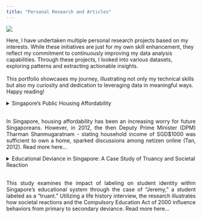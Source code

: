 ```yaml
---
title: "Personal Research and Articles"
---
```


![](docs/src/images/research.jpeg)

Here, I have undertaken multiple personal research projects based on my interests. While these initiatives are just for my own skill enhancement, they reflect my commitment to continuously improving my data analysis capabilities. Through these projects, I looked into various datasets, exploring patterns and extracting actionable insights. <br> <br> This portfolio showcases my journey, illustrating not only my technical skills but also my curiosity and dedication to leveraging data in meaningful ways. Happy reading!

<details>

<summary> Singapore's Public Housing Affordability <br> <br>  <p style="text-align: justify;"> In Singapore, housing affordability has been an increasing worry for future Singaporeans. However, in 2012, the then Deputy Prime Minister (DPM) Tharman Shanmugaratnam - stating household income of SGD\$1000 was sufficient to own a home, sparked discussions among netizen online (Tan, 2012). Read more here... </p> </summary>

## Is Public Housing Affordable for Singaporeans?

<p style="text-align: right;">

Monday, 6 Nov 2023

</p>

![](src/images/HDB-flat-after-divorce.jpg){fig-align="left" width="1000"}

### Investigating Singapore's Resale Flat Prices from 1990 to 2022

<p style="text-align: justify;">

While Mr Tharman argued the housing grants could provide support for low-income household, many Singaporeans expressed concern about the long-term viability of such claims, especially in the face of the constant rising cost of living and property prices.

</p>

![](src/images/tharman.webp){width="800"}

<p style="text-align: justify;">

Now, this brings an important question to whether public housing in Singapore truly affordable for the average Singaporean in the future. This analysis will also explore the evolving housing market that may impact the affordability of homes for future generations of Singaporeans.

</p>

<p style="text-align: justify;">

The above concerns will uncover the complexities of the housing market, analyse potential long-term trend, also seek to understand that while variables such as estate, size or remaining lease play significant roles, this analysis aims to identity the most influential factors.

</p>

![](docs/images/dreamhome.png){fig-align="center" width="698"}

<p style="text-align: justify;">

According to Kumar (2022), the affordability of homes in Singapore is a multifaceted issue. The table above provides an outline of the housing prices in Singapore. Using this as a guide, it determines the average salary needed per spouse needed to comfortably afford monthly repayments.

</p>

<p style="text-align: justify;">

For instance, to afford a 3-room flat, which has a median price of \$360,000, both partners would have to at least earn SGD\$5,230. While it may seem manageable, this does not account for other living expenses, or other income fluctuation - couple may own a car, or have multiple kids.

</p>

<p style="text-align: justify;">

Imagine you and your sponse are looking to start a family. Now that we've a glimpse into the affordability of homes in Singapore, do you think you can comfortably own your own home when the time comes? Let's dive into real data and discuss this critical issue further.

</p>

![](src/images/flats.jpeg)

### Trend of HDB Resale Prices in Singapore

<p style="text-align: justify;">

To understand the trend of housing prices in Singapore, the analysis will use the available data sets from [this site](www.data.gov.sg). The publicly available data contains historical sales figures on yearly bases, and can be used to access market dynamics and predict future trend.

</p>

<p style="text-align: justify;">

Before moving on to the deeper analysis, let us understand how the overall prices have increased from 1990 to 2022. While the general increase in prices overtime aligns with economic growth, the rate of the surge from 1990 to 2022 is alarming.

</p>

<p style="text-align: justify;">

One may argue that the increment is a sign of prospering economy, on the other side, it also rings alarm bells in terms of overall affordability. Now let's examine the graph below:

</p>

```r

library(tidyverse)
library(tidyr)
library(ggplot2)
library(scales)
```

```r
data1999 <- read.csv("docs/src/data/ResaleFlatPrices1999.csv")
data2022 <- read.csv("docs/src/data/ResaleFlatPrices2022.csv")

average_prices_1999 <- data1999 %>%
  group_by(flat_type) %>%
  summarise("1990" = mean(resale_price))

average_prices_2022 <- data2022 %>%
  group_by(flat_type) %>%
  summarise("2022" = mean(resale_price))

combined_data <- merge(average_prices_1999, average_prices_2022, by = "flat_type")

long_data <- pivot_longer(combined_data, cols = -flat_type, names_to = "Year", values_to = "AveragePrice")


ggplot(long_data, aes(x = flat_type, y = AveragePrice, group = Year, color = Year)) +
  geom_line(linewidth = 1.5) +
  geom_point(size = 3) +
  geom_text(aes(label = sprintf("$%.2f", AveragePrice)), hjust = 1, vjust = -1, check_overlap = TRUE, size = 3) +
  scale_y_continuous(labels = label_comma()) + 
  labs(title = "Average Resale Price in 1990 and 2022 (Flat Type, SGD)",
       x = "Flat Type",
       y = "Average Resale Price",
       color = "Year") +
  theme_minimal()

```

<p style="text-align: justify;">

The graph above illustrates a significant steepening in the slopes of average resale prices in Singapore from 1990 to 2022 - indicating the exorbitant increase of prices across all flat types. The steeper slope in 2022 shows a more prominent price escalation as compared to 1990's. This is can be an indication increasing pressure on affordability and financial stretch for home ownership.

</p>

<p style="text-align: justify;">

Notice that on the graph, there is a worrying widening price gap between each successive flat type, with the difference in average prices from one flat type to the next becoming more distinct. For example, the price jump from a 3-room to a 4-room for both 1990 and 2022, may point towards a growing demand for a larger home. Larger home, bigger family right?

</p>

<p style="text-align: justify;">

With that, we can understand that the widening gap of prices could create a cost burden for upgraders seeking more specious accommodations for a bigger family. The growing gap in prices shows that planning for home ownership is extremely crucial to prevent any buyers' remorse.

</p>

### Comparing Average Resale Prices of Flat Types by Years

<p style="text-align: justify;">

Now let's look at the price increment individually for both years, compared with the same flat type. The graph presented shows a great difference for a 4-room flat between 1990 and 2022.

</p>

<p style="text-align: justify;">

The year 1990 with an average price of SGD\$81,525 and 2022 with an average price of SGD\$525,092, represented by green and orange respectively. In the graph below, feel free to explore and compare the prices of other flat types between 1990 and 2022!

</p>

<iframe height="450" width="100%" frameborder="no" src="https://mrzknrns.shinyapps.io/bargraph/">

</iframe>

<p style="text-align: justify;">

As mentioned, the rising trend of housing cost, as shown in the graph, indicates that potential owners may face financial barriers when seeking for housing options. Additionally, the graph suggests that the real estate market has become increasingly segmented. Unfortunately, with increasing demand and limited supply, property agents are taking advantage of eager potential home owners (Lam, 2020).

</p>

<p style="text-align: justify;">

For example, in 2019, a property agent was found guilty of unethical bidding practices in order to cash out a larger commission (Lim, 2019). To curb this, regulatory bodies must enforce strict rules and guidelines to ensure fair practices in this already very competitive and high-stakes market.

</p>

### The Distribution of Resale Flat Prices of Different Flat Types

<p style="text-align: justify;">

While a price increment can potentially indicate a critical issue with affordability, it is also important to access where the increase is still within the "safe" median range. However, in the box plot below, we can see how the presence of outliers underscores the significant and unprecedented price increase.

</p>

<p style="text-align: justify;">

Hint: Pay attention to how 3-room flats almost hitting \$1,000,000! On top of that, we can also visually compare the number of outliers in 1990 and 2022, denoted by the green and orange box respectively.

</p>

<iframe height="500" width="100%" frameborder="no" src="https://mrzknrns.shinyapps.io/boxplot/">

</iframe>

<p style="text-align: justify;">

Let's input all the flat type options, what do you see? With 3-Room, 4-Room, 5-Room and Executive selected, we can see a consistent pattern. The data reveals a distinct trend where "regular-sized" flats are slowly approaching the million-dollar mark in resale price in 2022.

</p>

<p style="text-align: justify;">

The upward trajectory is also an indication of the growth in the resale market, reflecting how people are willing to pay for their dream home. This inevitably affect those within a lower income bracket, preventing them to do the same.

</p>

![](src/images/darkhome.jpeg)

<p style="text-align: justify;">

Furthermore, across the other flat types, there is an increasing number of outliers beyond the upper whiskers of the box plots for 2022. While this can suggest a substantial market growth, it can also reflect the high number of exceptional cases where resale prices are charging a even higher premium, exceeding the median trends - which is already high.

</p>

<p style="text-align: justify;">

Now, that we have clearly seen the high prices Singaporean are willing to pay for their dream home, are there other factors that can be attributed to the price increase? Next, we will explore if the remaining lease left or the location of the flat affect the resale price.

</p>

### The Impact of Remaining Lease on Resale Prices

<p style="text-align: justify;">

To lower the cost burden for flat upgraders, some may consider purchasing a flat with a lower remaining lease. However, is there a correlation between the remaining lease and the cost of a resale flat in 1990 and 2022?

</p>

<p style="text-align: justify;">

As we look and examine into the numbers, it becomes clear that patterns have shifted from 1990 to 2022. Here, we will be comparing the data from these two distinct years. Now let's look at the scatterplot below. Pay attention to the red line, what does it tell you?

</p>

<iframe height="500" width="100%" frameborder="no" src="https://mrzknrns.shinyapps.io/scatterplot/">

</iframe>

<p style="text-align: justify;">

In 1990, the line suggested a clear trend: where a longer remaining lease often correlated with a higher resale price. The regression line showed a noticeable upward slope; decently steep actually. This would indicate that the longer the remaining lease, the higher the resale price of the flat, which makes sense at the time where buyers could reside in the flat without facing any lease expiration issue in the future.

</p>

<p style="text-align: justify;">

However, as we move to 2022, while there is still a correlation, we can observe that it is not as steep. This suggests that the remaining lease period is not as strong an indicator as it was in 1990. Also, the data points are more spread out , indicating a high variance in resale prices. We can now infer that other factors such as location, types or houses, or amenities have grown in importance of lease length when determining the value of the resale flat.

</p>

<p style="text-align: justify;">

![](src/images/buy.jpeg)

Put yourself in the shoes of the buyer, would you get a house with longer remaining lease, but with everything else an hour away or a shorter remaining lease with everything else a stone's throw away?

</p>

<p style="text-align: justify;">

The answer is not merely a matter of counting the years on a lease. So far, none of the HDB flats have seen their lease expired. So no one knows what really happens after that. Buying your own home is also about weighing the value or time and quality of your daily life. After all, what is a good extended lease if it comes at an expense of your convenience and time? Now, we will look into another important factor: The Estate

</p>

### The Influence of Estate on Resale Prices

![](src/images/bukitpunggol.png)

<p style="text-align: justify;">

We can agree that price is an important consideration for purchasing a home. Have you figured out where to live? Do you want to live close to your parents in the same estate? Or do you have a preferred school you would like to send your future children too? Now, we will examine if the estate affects the price of the resale flat. We will also determine which estate tends to be more costly or cheaper to settle down.

</p>

<iframe height="450" width="100%" frameborder="no" src="https://mrzknrns.shinyapps.io/violin/">

</iframe>

<p style="text-align: justify;">

Now, let's explore the violin plot on the interactive dashboard. For visualisation, we will use Bukit Timah and Punggol. According to 99.co (n.d), [Bukit Timah](https://www.99.co/singapore/neighbourhoods/bukit-timah) is known for it access to many well sought after educational institutes such as Hwa Chong Institutions, National Junior College and Raffles Girls' Primary School, making it one of the most popular estate.

</p>

<p style="text-align: justify;">

[Punggol](https://www.99.co/singapore/neighbourhoods/punggol), on the other hand, is a relatively new estate. It is slowly becoming popular with younger couples due to its modern amenities and promising development plans. The town is being developed with a vision to be eco-friendly, sustainable while providing trendy lifestyle hubs that cater to all age groups.

</p>

<p style="text-align: justify;">

That being said, let's analyse the violin plot. We can observe the wider distribution of resale prices, with a more pronounced upper tail. This would indicate there are a larger variety of flats, but also a substantial market for high-end luxury flats.

</p>

<p style="text-align: justify;">

On the flip side, Punggol has a narrower but dense concentration of price, indicating a more concrete (or less variation) in resale prices. Now, let's interact with the plot, select your dream estates and explore the price variations! Oh and just in case, I'll put the MRT Map here for reference!

</p>

![](src/images/mrt.avif)

<p style="text-align: justify;">

Now, if we were to deduce on which is the best place to settle down based on what we have gathered, the decision really depends on what you value the most. For instance, if you value tranquility and a sea view, Punggol would be great.

</p>

<p style="text-align: justify;">

However, if you would like be in close proximity of prestigious schools, *(all schools are good schools - but let's not get into that for now)* then Bukit Timah might be the best choice for you! The visualisation does not only tell us about the prices, but also a reflection of lifestyle, and the long-term family vision for you and your spouse!

</p>

### Conclusion: Why such analysis is important?

<p style="text-align: justify;">

Year-on-year, the prices of resale HDB flats have seen a continuous rise, reflecting in a growing demand of housing solutions in Singapore. However, this brings concerns to many Singaporeans, especially younger couples intending to start a family, as they struggle with affordability and availability issues.

</p>

<p style="text-align: justify;">

According to recent reports, analysts indicated that prices of resale flats are expected to rise moderately for the remainder of 2023 (CNA, 2023). While cooling measures have taken place to control the prices, the growth in the third quarter of 2023 was due to price resistance setting in amid inflationary and affordability concerns.

</p>

<p style="text-align: justify;">

You might be thinking - " Aren't there build-to-order (BTO) flats that are way priced way lower with other grants for purchase?" - and you know what, you are absolutely right! But are you willing to ballot with tens and thousands of couples, wait 5-6 years, and then face the possibility of being turned down? Certainly, the choice to ballot for a BTO flat, despite its lower cost and readily available grants, requires risk-taking and uncertainties.

</p>

<p style="text-align: justify;">

Therefore, this analysis could provide a thoughtful evaluation of the need for immediate housing against the potential delays and challenges of the BTO process. For now, all we can do is leverage on the available grants and ensure that we spend on what we can afford.

</p>

```r

```

<p>

```r

```

</details>

<details> 

<summary> Educational Deviance in Singapore: A Case Study of Truancy and Societal Reaction <br> <br> <p style="text-align: justify;"> This study examines the impact of labeling on student identity within Singapore's educational system through the case of "Jeremy," a student labeled as a "truant." Utilizing a life history interview, the research illustrates how societal reactions and the Compulsory Education Act of 2000 influence behaviors from primary to secondary deviance. Read more here... </p> </summary>

## Who Determines Deviant Behaviour?

<p style="text-align: right;"> Friday, 10 May 2024</p>

![](docs/src/images/school.avif)

<p style="text-align: right;">

Photo Source: CNA

</p>

The findings emphasize the detrimental effects of punitive measures and highlight the need for supportive reintegration strategies. This case underscores the broader implications for educational policy and practices in managing deviance constructively.

### Background

<p>

In the heart of Singapore's rigorous educational landscape, shaped by the Compulsory Education Act of 2000, every child is promised a solid 10-year foundational education. But beneath these statistics lies the personal struggle of students like Jeremy, whose life challenges disrupt the ideal path set before them.

### The Story of Jeremy

![](docs/src/images/study.png)

<p>"School was my second home until it wasn't," Jeremy recalls, his journey from a model student to a labeled 'truant' marked by circumstances beyond his control. When his father fell ill, the burden of financial support fell on his shoulders, forcing him to balance part-time jobs with his studies. This new responsibility led to tardiness and eventually, absences, which didn't go unnoticed. "I wasn't just late; I was struggling to keep my life together," Jeremy shares.</p>

### Introduction

<p>The Compulsory Education Act of 2000 (Singapore Statues Online, 2024) is a legal framework that ensures every child born after 1996 receives fundamental 10-year educational experiences, helping to develop a strong foundation in literacy, communication skills, and other moral values (MOE, 2023).</p>

<p>In 2022, the Ministry of Education's (MOE) Education Statistic Digest reported that 235,116 children were enrolled on a Primary School and more than 98% of the Primary Six cohort were eligible for Secondary School education. Therefore, missing classes or being truant not only goes against societal rules but is also considered "deviant", leading to social and legal repercussions.</p>

![](docs/src/images/stat.png){fig-align="center" width="545"}

<p>

</p>

<p>Employing a life history interview approach, this essay explores how labelling influences "Jeremy" -- a pseudonym -- finds himself consistently confronted with the repercussions of being labelled as a "truant". Therefore, using truancy and the Education Act as a backdrop, the article will discuss the impacts of societal responses on shaping Jeremy's identity and also explore his initial behaviours, the impact of the punishments and the motivations that influenced his persistence in truancy during his time in a local secondary school.</p>

### Methodology

<p>An hour-long interview was conducted face-to-face in his university hall residence. Having known Jeremy - the interviewee - for five years, his willingness to participate facilitated an open discussion. This allowed him to be honest in sharing his responses, thereby creating a more comprehensive interview. The interview hopes to address his experiences and societal influences that perpetuate his role as a "truant" within Singapore's educational system.</p>

### Initial Challenges

<p>Jeremy's journey into truancy began subtly, with his behaviours initially deemed to be minor acts. During his time in secondary school, Jeremy had decent grades, great co-curriculum activities (CCA) records, and well-liked by everyone.</p>

<p>However, his life took an unexpected turn when his father fell ill. His mother had to reduce her working hours to care for his father. Being middle class, Jeremy started to pick up part-time jobs to financially support the family. The additional burden started to affect his well-being, physically and mentally resulting in him being late for school -- a deviant behaviour according to Asiyai (2019).</p>

### Escalation to Secondary Deviance

<p>His exhaustion began to manifest, and his tardiness became frequent and got the attention of his friends and teachers. When inquired about his late coming, his teacher said he "should be responsible for his actions", which stood out. He retaliated and had to serve detention hours during and after class.</p>

<p>The detentions given by the discipline master were originally intended for corrective measures. According to Salovitta (2017), school detentions are widely used as a method of punishment. However, such practices can alienate, seclude and deprive the student of classes and interactions with their friends. Soon, detentions became a routine, inadvertently becoming a part of his secondary school life as he started to miss a full day of classes.</p>

### The Label Begins

<p>During the interview, Jeremy mentioned a term used by this school to describe his offence. "Truancy & Repeated Latecomer Offender". Furthermore, the detentions exposed him to other students who were deviant actors, reinforcing his behaviours and validating his identity within this marginalised group.</p>

<p>While undergoing his punishment, he began to internalise the label "truant", given by his discipline master, which influenced his self-perception and behaviours. This would indicate that the measures of detention fail to address the underlying problem, but further perpetuate deviant identities, leading to a "self-fulfilling prophecy" (Merton, 1968)</p>

### Discussion Using Theoretical Frameworks

#### Lemert's and Becker's Labelling Tradition

<p>Applying Lemert's (1951; 1967) Labelling Tradition suggests that societal reaction to minor acts of deviance can drive individuals to exhibit serious behaviours that are consistent with the associated label. Skaggs (2024) asserts, citing Becker (1963), that the sequence from "primary" deviance, where the initial unnoticed and minor acts are labelled as deviant by society. As a result, the internalisation of the status by the individual would eventually accept this label as part of their identity, compelling them to adopt these behaviours more consistently, thus transitioning into "secondary" deviance.</p>

![](docs/src/images/remark.png){fig-align="center" width="383" height="52"}

<p>Jeremy's initial label of a "latecomer" soon solidified into a more damaging label of "truant". Jeremy's inability to conform to the school norms led to a negative reaction from both his peers and teacher. His classmates would often remark, "Wah, bro finally show up?" or "Eh not late today?", indicating a deeper societal rejection, pushing him further into the role his classmates gave him, despite making efforts to avoid tardiness.</p>

<p>As Jeremy's labels transition, it reinforces his deviant identity, making it even more difficult for him to break the cycle and return to a conformist path -- an observation of Durkheim on the functions of deviance in society (Thorlindsson, & Bernburg, 2004). Society used its power to label Jeremy, which acted as a barriers, cutting him off from resources that could help him to reintegrate him back to the legitimate school environment, the classroom, instead of the illegitimate -- the detention room.</p>

#### Merton's Strain Theory

<p>Merton's Strain Theory (1957; 1968) provides a framework to further understand Jeremy's "truancy" as a coping mechanism and adaptation to the socially accepted goal. According to a study done by Curci and Greco (2016), those who exhibit negative emotions such as stress or anger, are more likely to participate in deviant behaviours.</p>

<p>The emotional distress from his situation triggered his adaptation responses. It is important to also note that before committing the deviant act, Jeremy acknowledges that he needs to succeed academically to ensure he meets the societal expectations for material success. However, his father's unexpected illness created an economic strain that conflicted with his academic goals at that time. According to Merton's theory, his workaround and "truancy" can be classified as an innovative adaptation where his unconventional means to earn extra money conflicted with institutional norms</p>

#### Cohen's Subculture Theory

<p>Cohen's Subculture Theory (1955) plays a part in Jeremy's transition from primary to secondary deviance. Cohen (1955) states that subculture -- which refers to a group rejected by society, having shared norms and values -- arises in response to similar strains experienced by individuals.</p>

<p>Phrases like, "come to school late also get detention, might as well don't come" , "no point also la, the teachers don't care about us" and "never mind, join us can already" reflects a shared norm within this subculture of frequent detainees that normalises deviant behaviour. While detention is used to maintain social order in school, these exclusionary practices can eventually lead to undesirable labels, and alienation, and could encourage them to engage in secondary deviant roles (Gerlinger et al., 2021).</p>

#### Sutherland's Social Learning Theory

<p>At this point, Jeremy began to skip a full day of classes to work instead. Eventually, detention sessions became a classroom for learning truancy. For instance, his constant interaction with other repeat offenders provided a social context where he could observe, learn and also internalise the behaviours.</p>

<p>These conversations of deviant behaviours became normalised, which provided Jeremy with specific techniques for skipping full days of classes such as falsifying medical certificates and forging letters of absence from parents.</p>

<p>These experiences are reminiscent of Sutherland's Social Learning Theory where he posits that deviant acts are learned and intensified due to the exposure from his deviant peers (Matsueda, 2010). According to Wein (2022), teenagers are very responsive to peer influence and are activated by things they view as beneficial.</p>

<p>He started smoking to "relieve stress", which leading him to smuggle packs of cigarettes for his new-found deviant friends. Jeremy's deviant behaviours became a learned lifestyle, only picking it up after serving detention hours.</p>

### Desistance from Deviance 

<p> Jeremy’s desistance from deviance can be explored through Hirschi’s (1969) Social Bond Theory. Kotlaja and Meier (2018), cited Hirschi (1969), mentioned that bonds such as family or community can deter deviant behaviours. In the interview, Jeremy mentioned that his father’s health deteriorated quickly and unfortunately passed away four months later.</p>

<p> These social breaks occurred once he realigned his behaviours to ensure that he could provide support for his family through proper education, and as a result, started attending school regularly and is now pursuing an undergraduate degree in a local university in Singapore. His personal loss and familial responsibility align closely with Hirschi’s theory which emphasises the importance of social ties and deterring deviance. </p>

### Conclusion

Well, the 10-year Compulsory Education Act has set an expectation for educational attainment, and would be considered deviant if one fails to comply. However, Jeremy’s journey through primary and secondary deviance illuminates the complexities of societal labelling and pressures. His experiences highlight the need to support reintegration over unproportionate measures, to foster a healthier school environment for all students. 

</details>


